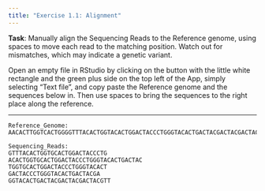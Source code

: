 ```yaml
---
title: "Exercise 1.1: Alignment"
---
```


**Task**: Manually align the Sequencing Reads to the Reference genome, using spaces to move each read to the matching position. Watch out for mismatches, which may indicate a genetic variant.

::: callout-tip
Open an empty file in RStudio by clicking on the button with the little white rectangle and the green plus side on the top left of the App, simply selecting "Text file", and copy paste the Reference genome and the sequences below in. Then use spaces to bring the sequences to the right place along the reference.
:::

---

```
Reference_Genome: 
AACACTTGGTCACTGGGGTTTACACTGGTACACTGGACTACCCTGGGTACACTGACTACGACTACGACTACGTTTACCCCAATTT

Sequencing_Reads:     
GTTTACACTGGTGCACTGGACTACCCTG
ACACTGGTGCACTGGACTACCCTGGGTACACTGACTAC
TGGTGCACTGGACTACCCTGGGTACACT
GACTACCCTGGGTACACTGACTACGA
GGTACACTGACTACGACTACGACTACGTT
```